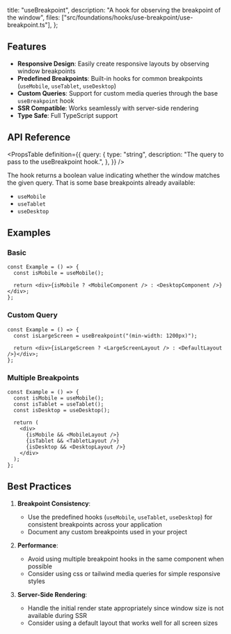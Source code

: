   title: "useBreakpoint",
  description: "A hook for observing the breakpoint of the window",
  files: ["src/foundations/hooks/use-breakpoint/use-breakpoint.ts"],
};

## Features

- **Responsive Design**: Easily create responsive layouts by observing window breakpoints
- **Predefined Breakpoints**: Built-in hooks for common breakpoints (`useMobile`, `useTablet`, `useDesktop`)
- **Custom Queries**: Support for custom media queries through the base `useBreakpoint` hook
- **SSR Compatible**: Works seamlessly with server-side rendering
- **Type Safe**: Full TypeScript support

## API Reference

<PropsTable
  definition={{
    query: {
      type: "string",
      description: "The query to pass to the useBreakpoint hook.",
    },
  }}
/>

The hook returns a boolean value indicating whether the window matches the given query.
That is some base breakpoints already available:

- `useMobile`
- `useTablet`
- `useDesktop`

## Examples

### Basic

```tsx
const Example = () => {
  const isMobile = useMobile();

  return <div>{isMobile ? <MobileComponent /> : <DesktopComponent />}</div>;
};
```

### Custom Query

```tsx
const Example = () => {
  const isLargeScreen = useBreakpoint("(min-width: 1200px)");

  return <div>{isLargeScreen ? <LargeScreenLayout /> : <DefaultLayout />}</div>;
};
```

### Multiple Breakpoints

```tsx
const Example = () => {
  const isMobile = useMobile();
  const isTablet = useTablet();
  const isDesktop = useDesktop();

  return (
    <div>
      {isMobile && <MobileLayout />}
      {isTablet && <TabletLayout />}
      {isDesktop && <DesktopLayout />}
    </div>
  );
};
```

## Best Practices

1. **Breakpoint Consistency**:

   - Use the predefined hooks (`useMobile`, `useTablet`, `useDesktop`) for consistent breakpoints across your application
   - Document any custom breakpoints used in your project

2. **Performance**:

   - Avoid using multiple breakpoint hooks in the same component when possible
   - Consider using css or tailwind media queries for simple responsive styles

3. **Server-Side Rendering**:
   - Handle the initial render state appropriately since window size is not available during SSR
   - Consider using a default layout that works well for all screen sizes

